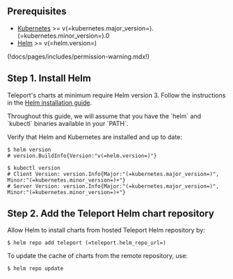 ## Prerequisites

- [Kubernetes](https://kubernetes.io) >= v(=kubernetes.major_version=).(=kubernetes.minor_version=).0
- [Helm](https://helm.sh) >= v(=helm.version=)

(!docs/pages/includes/permission-warning.mdx!)

## Step 1. Install Helm

Teleport's charts at minimum require Helm version 3. Follow the instructions in the [Helm installation guide](https://helm.sh/docs/intro/install/).

<Admonition type="note" title="Note">
Throughout this guide, we will assume that you have the `helm` and `kubectl` binaries available in your `PATH`.
</Admonition>

Verify that Helm and Kubernetes are installed and up to date:

```code
$ helm version
# version.BuildInfo{Version:"v(=helm.version=)"}

$ kubectl version
# Client Version: version.Info{Major:"(=kubernetes.major_version=)", Minor:"(=kubernetes.minor_version=)+"}
# Server Version: version.Info{Major:"(=kubernetes.major_version=)", Minor:"(=kubernetes.minor_version=)+"}
```

## Step 2. Add the Teleport Helm chart repository

Allow Helm to install charts from hosted Teleport Helm repository by:

```code
$ helm repo add teleport (=teleport.helm_repo_url=)
```

To update the cache of charts from the remote repository, use:

```code
$ helm repo update
```
